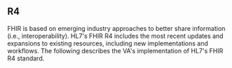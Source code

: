 ## R4

FHIR is based on emerging industry approaches to better share information (i.e., interoperability). HL7's FHIR R4 includes the most recent updates and expansions to existing resources, including new implementations and workflows. The following describes the VA's implementation of HL7's FHIR R4 standard.